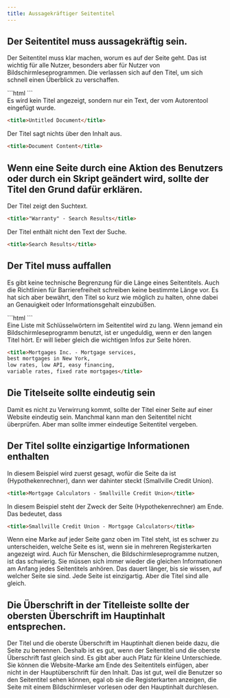 ```yaml
---
title: Aussagekräftiger Seitentitel
---
```



## Der Seitentitel muss aussagekräftig sein.

Der Seitentitel muss klar machen, worum es auf der Seite geht. Das ist wichtig für alle Nutzer, besonders aber für Nutzer von
Bildschirmleseprogrammen. Die verlassen sich auf den Titel, um sich schnell einen Überblick zu verschaffen.

<Aside type="tip" title="Schlechtes Beispiel: Standard-Platzhalter-Titel">
  ```html
  <title>Cleaning Products</title>
  ```
</Aside>

<Aside type="danger" title="Schlechtes Beispiel: Standard-Platzhalter-Titel">
  Es wird kein Titel angezeigt, sondern nur ein Text, der vom Autorentool eingefügt wurde.

  ```html
  <title>Untitled Document</title>
  ```
</Aside>

<Aside type="danger" title="Schlechtes Beispiel: Uninformativer Seitentitel">
  Der Titel sagt nichts über den Inhalt aus.

  ```html
  <title>Document Content</title>
  ```
</Aside>

## Wenn eine Seite durch eine Aktion des Benutzers oder durch ein Skript geändert wird, sollte der Titel den Grund dafür erklären.

<Aside type="tip" title="Gutes Beispiel: Titel mit Suchtext">
  Der Titel zeigt den Suchtext.

  ```html
  <title>"Warranty" - Search Results</title>
  ```
</Aside>

<Aside type="danger" title="Schlechtes Beispiel: Allgemeine Bezeichnung">
  Der Titel enthält nicht den Text der Suche.

  ```html
  <title>Search Results</title>
  ```
</Aside>

## Der Titel muss auffallen

Es gibt keine technische Begrenzung für die Länge eines Seitentitels. Auch die Richtlinien für Barrierefreiheit schreiben keine
bestimmte Länge vor. Es hat sich aber bewährt, den Titel so kurz wie möglich zu halten, ohne dabei an Genauigkeit oder
Informationsgehalt einzubüßen.

<Aside type="tip" title="Gutes Beispiel: Prägnanter Seitentitel">
  ```html
  <title>Accessibility Services</title>
  ```
</Aside>

<Aside type="danger" title="Schlechtes Beispiel: Seitentitel wird als Schlüsselwort anstelle eines echten Titels verwendet">
  Eine Liste mit Schlüsselwörtern im Seitentitel wird zu lang. Wenn jemand ein Bildschirmleseprogramm benutzt, ist er ungeduldig,
  wenn er den langen Titel hört. Er will lieber gleich die wichtigen Infos zur Seite hören.

  ```html
  <title>Mortgages Inc. - Mortgage services,
  best mortgages in New York,
  low rates, low API, easy financing,
  variable rates, fixed rate mortgages</title>
  ```
</Aside>

## Die Titelseite sollte eindeutig sein

Damit es nicht zu Verwirrung kommt, sollte der Titel einer Seite auf einer Website eindeutig sein. Manchmal kann man den
Seitentitel nicht überprüfen. Aber man sollte immer eindeutige Seitentitel vergeben.

## Der Titel sollte einzigartige Informationen enthalten

<Aside type="tip" title="Gutes Beispiel: Einzigartige Informationen stehen an erster Stelle">
  In diesem Beispiel wird zuerst gesagt, wofür die Seite da ist (Hypothekenrechner), dann wer dahinter steckt
  (Smallville Credit Union).

  ```html
  <title>Mortgage Calculators - Smallville Credit Union</title>
  ```
</Aside>

<Aside type="danger" title="Schlechtes Beispiel: Einzigartige Informationen stehen nicht an erster Stelle">
  In diesem Beispiel steht der Zweck der Seite (Hypothekenrechner) am Ende. Das bedeutet, dass

  ```html
  <title>Smallville Credit Union - Mortgage Calculators</title>
  ```

  Wenn eine Marke auf jeder Seite ganz oben im Titel steht, ist es schwer zu unterscheiden, welche Seite es ist, wenn sie
  in mehreren Registerkarten angezeigt wird. Auch für Menschen, die Bildschirmleseprogramme nutzen, ist das schwierig. Sie
  müssen sich immer wieder die gleichen Informationen am Anfang jedes Seitentitels anhören. Das dauert länger, bis sie wissen,
  auf welcher Seite sie sind. Jede Seite ist einzigartig. Aber die Titel sind alle gleich.
</Aside>

## Die Überschrift in der Titelleiste sollte der obersten Überschrift im Hauptinhalt entsprechen.

Der Titel und die oberste Überschrift im Hauptinhalt dienen beide dazu, die Seite zu benennen. Deshalb ist es gut, wenn der
Seitentitel und die oberste Überschrift fast gleich sind. Es gibt aber auch Platz für kleine Unterschiede. Sie können die
Website-Marke am Ende des Seitentitels einfügen, aber nicht in der Hauptüberschrift für den Inhalt. Das ist gut, weil die
Benutzer so den Seitentitel sehen können, egal ob sie die Registerkarten anzeigen, die Seite mit einem Bildschirmleser vorlesen
oder den Hauptinhalt durchlesen.

